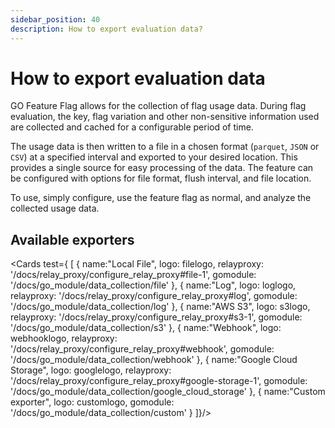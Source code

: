 ```yaml
---
sidebar_position: 40
description: How to export evaluation data?
---
```


# How to export evaluation data
GO Feature Flag allows for the collection of flag usage data.
During flag evaluation, the key, flag variation and other non-sensitive information used are collected and cached for a
configurable period of time.

The usage data is then written to a file in a chosen format (`parquet`, `JSON` or `CSV`) at a specified interval and
exported to your desired location. This provides a single source for easy processing of the data. The feature can be
configured with options for file format, flush interval, and file location.

To use, simply configure, use the feature flag as normal, and analyze the collected usage data.

## Available exporters

<Cards test={
  [
    {
      name:"Local File",
      logo: filelogo,
      relayproxy: '/docs/relay_proxy/configure_relay_proxy#file-1',
      gomodule: '/docs/go_module/data_collection/file'
    },
    {
      name:"Log",
      logo: loglogo,
      relayproxy: '/docs/relay_proxy/configure_relay_proxy#log',
      gomodule: '/docs/go_module/data_collection/log'
    },
    {
      name:"AWS S3",
      logo: s3logo,
      relayproxy: '/docs/relay_proxy/configure_relay_proxy#s3-1',
      gomodule: '/docs/go_module/data_collection/s3'
    },
    {
      name:"Webhook",
      logo: webhooklogo,
      relayproxy: '/docs/relay_proxy/configure_relay_proxy#webhook',
      gomodule: '/docs/go_module/data_collection/webhook'
    },
    {
      name:"Google Cloud Storage",
      logo: googlelogo,
      relayproxy: '/docs/relay_proxy/configure_relay_proxy#google-storage-1',
      gomodule: '/docs/go_module/data_collection/google_cloud_storage'
    },
    {
      name:"Custom exporter",
      logo: customlogo,
      gomodule: '/docs/go_module/data_collection/custom'
    }
  ]}/>
